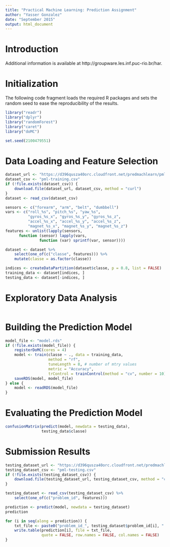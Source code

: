 ```yaml
---
title: "Practical Machine Learning: Prediction Assignment"
author: "Yasser Gonzalez"
date: "September 2015"
output: html_document
---
```


# Introduction

Additional information is available at http://groupware.les.inf.puc-rio.br/har.

# Initialization

The following code fragment loads the required R packages and sets the random 
seed to ease the reproducibility of the results.

```r
library("readr")
library("dplyr")
library("randomForest")
library("caret")
library("doMC")

set.seed(2100479551)
```

# Data Loading and Feature Selection

```r
dataset_url <- "https://d396qusza40orc.cloudfront.net/predmachlearn/pml-training.csv"
dataset_csv <- "pml-training.csv"
if (!file.exists(dataset_csv)) {
    download.file(dataset_url, dataset_csv, method = "curl")
}
dataset <- read_csv(dataset_csv)
```

```r
sensors <- c("forearm", "arm", "belt", "dumbbell")
vars <- c("roll_%s", "pitch_%s", "yaw_%s",
          "gyros_%s_x", "gyros_%s_y", "gyros_%s_z",
          "accel_%s_x", "accel_%s_y", "accel_%s_z",
          "magnet_%s_x", "magnet_%s_y", "magnet_%s_z")
features <- unlist(lapply(sensors, 
      function (sensor) lapply(vars, 
               function (var) sprintf(var, sensor))))
```

```r
dataset <- dataset %>%
    select(one_of(c("classe", features))) %>%
    mutate(classe = as.factor(classe))
```

```r
indices <- createDataPartition(dataset$classe, p = 0.8, list = FALSE)
training_data <- dataset[indices, ]
testing_data <- dataset[-indices, ]
```

# Exploratory Data Analysis

```r
```

# Building the Prediction Model

```r
model_file <- "model.rds"
if (!file.exists(model_file)) {
    registerDoMC(cores = 4)
    model <- train(classe ~ ., data = training_data,  
                   method = "rf",
                   tuneLength = 8, # number of mtry values
                   metric = "Accuracy",
                   trControl = trainControl(method = "cv", number = 10))
    saveRDS(model, model_file)
} else {
    model <- readRDS(model_file)
}
```

# Evaluating the Prediction Model

```r
confusionMatrix(predict(model, newdata = testing_data), 
                testing_data$classe)
```

# Submission Results

```r
testing_dataset_url <- "https://d396qusza40orc.cloudfront.net/predmachlearn/pml-testing.csv"
testing_dataset_csv <- "pml-testing.csv"
if (!file.exists(testing_dataset_csv)) {
    download.file(testing_dataset_url, testing_dataset_csv, method = "curl")
}

testing_dataset <- read_csv(testing_dataset_csv) %>%
    select(one_of(c("problem_id", features)))
```

```r
prediction <- predict(model, newdata = testing_dataset)
prediction
```

```r
for (i in seq(along = prediction)) {
    txt_file <- paste0("problem_id_", testing_dataset$problem_id[i], ".txt")
    write.table(prediction[i], file = txt_file, 
                quote = FALSE, row.names = FALSE, col.names = FALSE)
}
```
